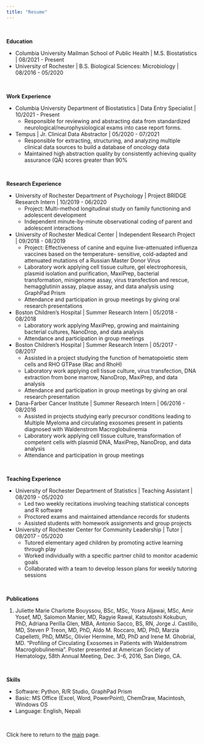 ```yaml
---
title: "Resume"
---
```


<br> 

**Education**

* Columbia University Mailman School of Public Health | M.S. Biostatistics | 08/2021 - Present
* University of Rochester | B.S. Biological Sciences: Microbiology | 08/2016 - 05/2020

<br> 

**Work Experience**

* Columbia University Department of Biostatistics | Data Entry Specialist | 10/2021 - Present 
  * Responsible for reviewing and abstracting data from standardized neurological/neurophysiological exams into case report forms. 
  
* Tempus | Jr. Clinical Data Abstractor | 05/2020 - 07/2021
  * Responsible for extracting, structuring, and analyzing multiple clinical data sources to build a database of oncology data
  * Maintained high abstraction quality by consistently achieving quality assurance (QA) scores greater than 90%
  
<br> 

**Research Experience** 

* University of Rochester Department of Psychology | Project BRIDGE Research Intern | 10/2019 - 06/2020
  * Project: Multi-method longitudinal study on family functioning and adolescent development 
  * Independent minute-by-minute observational coding of parent and adolescent interactions
  
* University of Rochester Medical Center | Independent Research Project | 09/2018 - 08/2019 
  * Project: Effectiveness of canine and equine live-attenuated influenza vaccines based on the temperature- sensitive, cold-adapted and attenuated mutations of a Russian Master Donor Virus
  * Laboratory work applying cell tissue culture, gel electrophoresis, plasmid isolation and purification, MaxiPrep, bacterial transformation, minigenome assay, virus transfection and rescue, hemagglutinin assay, plaque assay, and data analysis using GraphPad Prism
  * Attendance and participation in group meetings by giving oral research presentations

* Boston Children’s Hospital | Summer Research Intern | 05/2018 - 08/2018 
  * Laboratory work applying MaxiPrep, growing and maintaining bacterial cultures, NanoDrop, and data
analysis
  * Attendance and participation in group meetings
  
* Boston Children’s Hospital | Summer Research Intern | 05/2017 - 08/2017 
  * Assisted in a project studying the function of hematopoietic stem cells and RHO GTPase (Rac and RhoH)
  * Laboratory work applying cell tissue culture, virus transfection, DNA extraction from bone marrow, NanoDrop, MaxiPrep, and data analysis
  * Attendance and participation in group meetings by giving an oral research presentation
  
* Dana-Farber Cancer Institute | Summer Research Intern | 06/2016 - 08/2016 
  * Assisted in projects studying early precursor conditions leading to Multiple Myeloma and circulating exosomes present in patients diagnosed with Waldenstrom Macroglobulinemia
  * Laboratory work applying cell tissue culture, transformation of competent cells with plasmid DNA, MaxiPrep, NanoDrop, and data analysis
  * Attendance and participation in group meetings
  
<br> 

**Teaching Experience**

* University of Rochester Department of Statistics | Teaching Assistant | 08/2019 - 05/2020
  * Led two weekly recitations involving teaching statistical concepts and R software
  * Proctored exams and maintained attendance records for students
  * Assisted students with homework assignments and group projects
  
* University of Rochester Center for Community Leadership | Tutor | 08/2017 - 05/2020
  * Tutored elementary aged children by promoting active learning through play
  * Worked individually with a specific partner child to monitor academic goals
  * Collaborated with a team to develop lesson plans for weekly tutoring sessions
  
<br>
  
**Publications** 

1. Juliette Marie Charlotte Bouyssou, BSc, MSc, Yosra Aljawai, MSc, Amir Yosef, MD, Salomon Manier, MD, Ragyie Rawal, Katsutoshi Kokubun, PhD, Adriana Perilla Glen, MBA, Antonio Sacco, BS, RN, Jorge J. Castillo, MD, Steven P Treon, MD, PhD, Aldo M. Roccaro, MD, PhD, Marzia Capelletti, PhD, MMSc, Olivier Hermine, MD, PhD and Irene M. Ghobrial, MD. “Profiling of Circulating Exosomes in Patients with Waldenstrom Macroglobulinemia”. Poster presented at American Society of Hematology, 58th Annual Meeting, Dec. 3-6, 2016, San Diego, CA.

<br>

**Skills** 

* Software: Python, R/R Studio, GraphPad Prism
* Basic: MS Office (Excel, Word, PowerPoint), ChemDraw, Macintosh, Windows OS
* Language: English, Nepali

<br> 

Click here to return to the [main](index.html) page. 